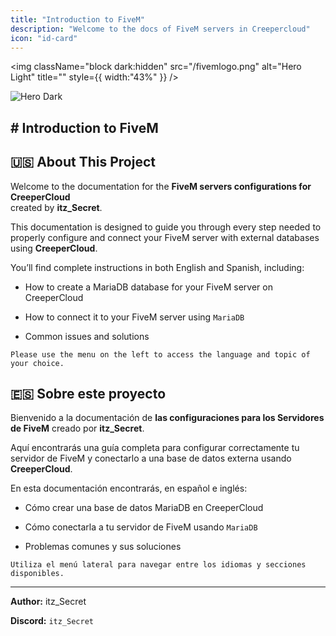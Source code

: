 ```yaml
---
title: "Introduction to FiveM"
description: "Welcome to the docs of FiveM servers in Creepercloud"
icon: "id-card"
---
```


<img
  className="block dark:hidden"
  src="/fivemlogo.png"
  alt="Hero Light"
  title=""
  style={{ width:"43%" }}
/>

<img
  className="hidden dark:block"
  src="/images/hero-dark.png"
  alt="Hero Dark"
/>

## # Introduction to FiveM

## 🇺🇸 About This Project

Welcome to the documentation for the **FiveM servers configurations for CreeperCloud**\
created by **itz_Secret**.  

This documentation is designed to guide you through every step needed to properly configure and connect your FiveM server with external databases using **CreeperCloud**.

You’ll find complete instructions in both English and Spanish, including:

- How to create a MariaDB database for your FiveM server on CreeperCloud

- How to connect it to your FiveM server using `MariaDB` 

- Common issues and solutions

`Please use the menu on the left to access the language and topic of your choice.`

## 🇪🇸 Sobre este proyecto

Bienvenido a la documentación de **las configuraciones para los Servidores de FiveM** creado por **itz_Secret**.  

Aquí encontrarás una guía completa para configurar correctamente tu servidor de FiveM y conectarlo a una base de datos externa usando **CreeperCloud**.

En esta documentación encontrarás, en español e inglés:

- Cómo crear una base de datos MariaDB en CreeperCloud

- Cómo conectarla a tu servidor de FiveM usando `MariaDB` 

- Problemas comunes y sus soluciones

`Utiliza el menú lateral para navegar entre los idiomas y secciones disponibles.`

---

**Author:** itz_Secret  

**Discord:** `itz_Secret`  